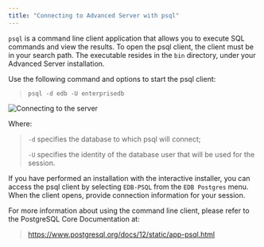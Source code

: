 ```yaml
---
title: "Connecting to Advanced Server with psql"
---
```


<div id="connecting_to_advanced_server_with_psql" class="registered_link"></div>


`psql` is a command line client application that allows you to execute SQL commands and view the results. To open the psql client, the client must be in your search path. The executable resides in the `bin` directory, under your Advanced Server installation.

Use the following command and options to start the psql client:

> `psql -d edb -U enterprisedb`

![*Connecting to the server*](../images/connecting_to_server.png)

Where:

> `-d` specifies the database to which psql will connect;
>
> `-U` specifies the identity of the database user that will be used for the session.

If you have performed an installation with the interactive installer, you can access the psql client by selecting `EDB-PSQL` from the `EDB Postgres` menu. When the client opens, provide connection information for your session.

For more information about using the command line client, please refer to the PostgreSQL Core Documentation at:

> <https://www.postgresql.org/docs/12/static/app-psql.html>
